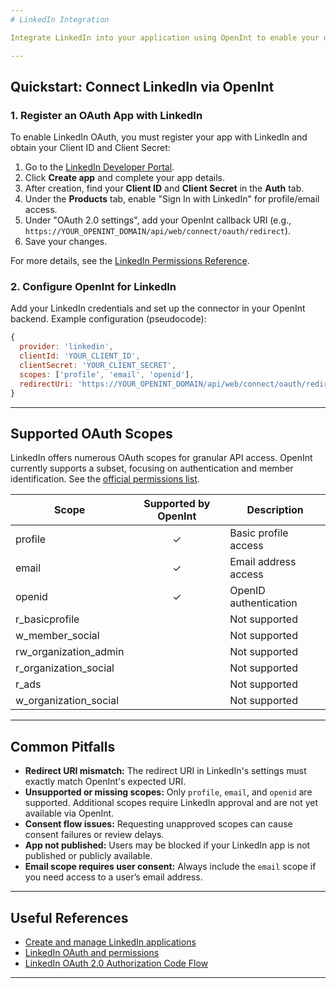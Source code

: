 ```yaml
---
# LinkedIn Integration

Integrate LinkedIn into your application using OpenInt to enable your users to securely connect their LinkedIn accounts. This integration is ideal for ATS (Applicant Tracking) and social media products, such as syncing professional profiles or importing user data.

---
```


## Quickstart: Connect LinkedIn via OpenInt

### 1. Register an OAuth App with LinkedIn

To enable LinkedIn OAuth, you must register your app with LinkedIn and obtain your Client ID and Client Secret:
1. Go to the [LinkedIn Developer Portal](https://www.linkedin.com/developers/apps).
2. Click **Create app** and complete your app details.
3. After creation, find your **Client ID** and **Client Secret** in the **Auth** tab.
4. Under the **Products** tab, enable "Sign In with LinkedIn" for profile/email access.
5. Under "OAuth 2.0 settings", add your OpenInt callback URI (e.g., `https://YOUR_OPENINT_DOMAIN/api/web/connect/oauth/redirect`).
6. Save your changes.

For more details, see the [LinkedIn Permissions Reference](https://learn.microsoft.com/en-us/linkedin/shared/authentication/getting-access).

### 2. Configure OpenInt for LinkedIn

Add your LinkedIn credentials and set up the connector in your OpenInt backend. Example configuration (pseudocode):

```js
{
  provider: 'linkedin',
  clientId: 'YOUR_CLIENT_ID',
  clientSecret: 'YOUR_CLIENT_SECRET',
  scopes: ['profile', 'email', 'openid'],
  redirectUri: 'https://YOUR_OPENINT_DOMAIN/api/web/connect/oauth/redirect',
}
```

---

## Supported OAuth Scopes

LinkedIn offers numerous OAuth scopes for granular API access. OpenInt currently supports a subset, focusing on authentication and member identification. See the [official permissions list](https://learn.microsoft.com/en-us/linkedin/shared/authentication/getting-access).

| Scope                  | Supported by OpenInt | Description |
|------------------------|:-------------------:|-------------|
| <Tooltip tip="Retrieve the authenticated member's name, headline, and photo (OpenID Connect equivalent).">profile</Tooltip> | ✓ | Basic profile access |
| <Tooltip tip="Retrieve the authenticated member's primary email address (OpenID Connect equivalent).">email</Tooltip> | ✓ | Email address access |
| <Tooltip tip="OpenID Connect: enables user authentication and basic identity assertion.">openid</Tooltip> | ✓ | OpenID authentication |
| <Tooltip tip="Read an authenticated member's full basic profile (legacy; more extensive than 'profile/liteprofile').">r_basicprofile</Tooltip> |  | Not supported |
| <Tooltip tip="Post, comment, and like posts as the member on LinkedIn.">w_member_social</Tooltip> |  | Not supported |
| <Tooltip tip="Read/write access to company pages the member can administer.">rw_organization_admin</Tooltip> |  | Not supported |
| <Tooltip tip="Read organization posts and engagement data for accessible organizations.">r_organization_social</Tooltip> |  | Not supported |
| <Tooltip tip="Read LinkedIn Ad accounts, campaigns, analytics.">r_ads</Tooltip> |  | Not supported |
| <Tooltip tip="Post content/comments as organizations the member administers.">w_organization_social</Tooltip> |  | Not supported |

---

## Common Pitfalls

- **Redirect URI mismatch:** The redirect URI in LinkedIn's settings must exactly match OpenInt's expected URI.
- **Unsupported or missing scopes:** Only `profile`, `email`, and `openid` are supported. Additional scopes require LinkedIn approval and are not yet available via OpenInt.
- **Consent flow issues:** Requesting unapproved scopes can cause consent failures or review delays.
- **App not published:** Users may be blocked if your LinkedIn app is not published or publicly available.
- **Email scope requires user consent:** Always include the `email` scope if you need access to a user’s email address.

---

## Useful References

- [Create and manage LinkedIn applications](https://www.linkedin.com/developers/apps)
- [LinkedIn OAuth and permissions](https://learn.microsoft.com/en-us/linkedin/shared/authentication/getting-access)
- [LinkedIn OAuth 2.0 Authorization Code Flow](https://learn.microsoft.com/en-us/linkedin/shared/authentication/authorization-code-flow)

---